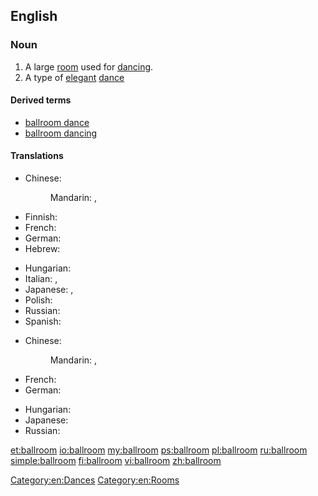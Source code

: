 ==English==
{{wikipedia}}

===Noun===
{{en-noun|pl=ballrooms}}

# A large [[room]] used for [[dance|dancing]].
# A type of [[elegant]] [[dance]]

====Derived terms====
* [[ballroom dance]]
* [[ballroom dancing]]

====Translations====
{{trans-top|large room used for dancing}}
* Chinese:
*: Mandarin: {{t|zh|舞廳|sc=Hani}}, {{t|zh|舞厅|tr=wǔtīng|sc=Hani}}
* Finnish: {{t-|fi|tanssisali}}
* French: {{t-|fr|salle de bal|f}}
* German: {{t+|de|Ballsaal|m}}
* Hebrew: {{t-|he|אולם נשפים|m|tr=ulam neshafym|sc=Hebr}}
{{trans-mid}}
* Hungarian: {{t+|hu|bálterem}}
* Italian: {{t-|it|sala da ballo|f}}, {{t-|it|balera|f}}
* Japanese: {{t-|ja|ボールルーム|tr=bōrurūmu|sc=Jpan}}, {{t-|ja|ダンスホール|tr=dansuhōru|sc=Jpan}}
* Polish: {{t-|pl|sala balowa|f}}
* Russian: {{t-|ru|танцевальный зал|m|tr=tanceválʹnyj zal|sc=Cyrl}}
* Spanish: {{t-|es|salón de baile|m}}
{{trans-bottom}}

{{trans-top|type of elegant dance}}
* Chinese:
*: Mandarin: {{t|zh|交際舞|sc=Hani}}, {{t|zh|交际舞|tr=jiāojìwǔ|sc=Hani}}
* French: {{t+|fr|danse de salon|f}}
* German: {{t+|de|Standardtanz|m}}
{{trans-mid}}
* Hungarian: {{t-|hu|társasági tánc}}
* Japanese: {{t-|ja|社交ダンス|tr=shakō-dansu|sc=Jpan}}
* Russian: {{t+|ru|бальный танец|m|tr=bálʹnyj tánec|sc=Cyrl}}
{{trans-bottom}}

[[Category:en:Dances]]
[[Category:en:Rooms]]

[[et:ballroom]]
[[io:ballroom]]
[[my:ballroom]]
[[ps:ballroom]]
[[pl:ballroom]]
[[ru:ballroom]]
[[simple:ballroom]]
[[fi:ballroom]]
[[vi:ballroom]]
[[zh:ballroom]]